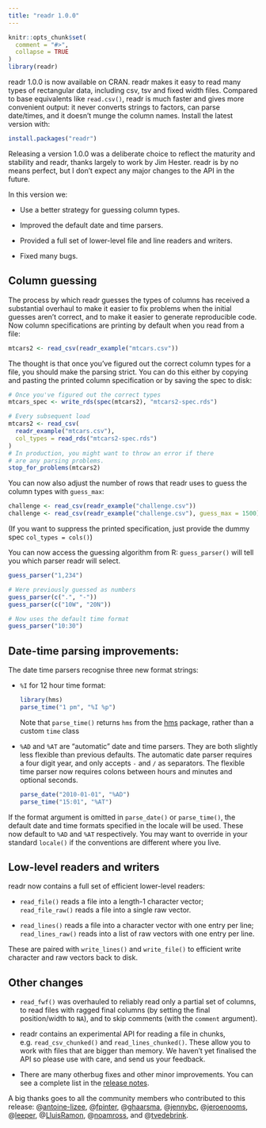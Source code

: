 ```yaml
---
title: "readr 1.0.0"
---
```


```r
knitr::opts_chunk$set(
  comment = "#>", 
  collapse = TRUE
)
library(readr)
```

readr 1.0.0 is now available on CRAN. readr makes it easy to read many types of rectangular data, including csv, tsv and fixed width files. Compared to base equivalents like `read.csv()`, readr is much faster and gives more convenient output: it never converts strings to factors, can parse date/times, and it doesn't munge the column names. Install the latest version with:

```r
install.packages("readr")
```

Releasing a version 1.0.0 was a deliberate choice to reflect the maturity and stability and readr, thanks largely to work by Jim Hester. readr is by no means perfect, but I don't expect any major changes to the API in the future. 

In this version we:

* Use a better strategy for guessing column types.

* Improved the default date and time parsers.

* Provided a full set of lower-level file and line readers and writers.

* Fixed many bugs.

## Column guessing

The process by which readr guesses the types of columns has received a substantial overhaul to make it easier to fix problems when the initial guesses aren't correct, and to make it easier to generate reproducible code. Now column specifications are printing by default when you read from a file:

```r
mtcars2 <- read_csv(readr_example("mtcars.csv"))
```

The thought is that once you've figured out the correct column types for a file, you should make the parsing strict. You can do this either by copying and pasting the printed column specification or by saving the spec to disk: 

```r
# Once you've figured out the correct types
mtcars_spec <- write_rds(spec(mtcars2), "mtcars2-spec.rds")

# Every subsequent load
mtcars2 <- read_csv(
  readr_example("mtcars.csv"), 
  col_types = read_rds("mtcars2-spec.rds")
)
# In production, you might want to throw an error if there
# are any parsing problems.
stop_for_problems(mtcars2)
```

You can now also adjust the number of rows that readr uses to guess the column types with `guess_max`:

```r
challenge <- read_csv(readr_example("challenge.csv"))
challenge <- read_csv(readr_example("challenge.csv"), guess_max = 1500)
```

(If you want to suppress the printed specification, just provide the dummy spec `col_types = cols()`)

You can now access the guessing algorithm from R: `guess_parser()` will tell you which parser readr will select.

```r
guess_parser("1,234")

# Were previously guessed as numbers
guess_parser(c(".", "-"))
guess_parser(c("10W", "20N"))

# Now uses the default time format
guess_parser("10:30")
```

## Date-time parsing improvements:

The date time parsers recognise three new format strings:

*   `%I` for 12 hour time format:

    ```r
    library(hms)
    parse_time("1 pm", "%I %p")
    ```
    
    Note that `parse_time()` returns `hms` from the
    [hms](https://github.com/rstats-db/hms) package, rather than a custom 
    `time` class
  
*   `%AD` and `%AT` are "automatic" date and time parsers. They are both slightly
    less flexible than previous defaults. The automatic date parser requires a 
    four digit year, and only accepts `-` and `/` as separators. The 
    flexible time parser now requires colons between hours and minutes and 
    optional seconds. 
    
    ```r
    parse_date("2010-01-01", "%AD")
    parse_time("15:01", "%AT")
    ```

If the format argument is omitted in `parse_date()` or `parse_time()`, the default date and time formats specified in the locale will be used. These now default to `%AD` and `%AT` respectively. You may want to override in your standard `locale()` if the conventions are different where you live.

## Low-level readers and writers

readr now contains a full set of efficient lower-level readers:

* `read_file()` reads a file into a length-1 character vector; 
  `read_file_raw()` reads a file into a single raw vector.
  
* `read_lines()` reads a file into a character vector with one entry per
  line; `read_lines_raw()` reads into a list of raw vectors with one entry
  per line.
  
These are paired with `write_lines()` and `write_file()` to efficient write character and raw vectors back to disk. 

## Other changes

* `read_fwf()` was overhauled to reliably read only a partial set of columns, 
  to read files with ragged final columns (by setting the final position/width to
  `NA`), and to skip comments (with the `comment` argument).

* readr contains an experimental API for reading a file in chunks,
  e.g. `read_csv_chunked()` and `read_lines_chunked()`. These allow you to 
  work with files that are bigger than memory. We haven't yet finalised the 
  API so please use with care, and send us your feedback.

* There are many otherbug fixes and other minor improvements. You can see
  a complete list in the
  [release notes](https://github.com/hadley/readr/releases/tag/v1.0.0).

A big thanks goes to all the community members who contributed to this release: @[antoine-lizee](https://github.com/antoine-lizee), @[fpinter](https://github.com/fpinter), @[ghaarsma](https://github.com/ghaarsma), @[jennybc](https://github.com/jennybc), @[jeroenooms](https://github.com/jeroenooms), @[leeper](https://github.com/leeper), @[LluisRamon](https://github.com/LluisRamon), @[noamross](https://github.com/noamross), and @[tvedebrink](https://github.com/tvedebrink).
